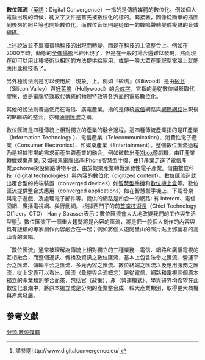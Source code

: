 '''數位匯流'''（[[英語|英語]]：Digital Convergence）一指的是傳統媒體的數位化。例如個人電腦出現的時候，純文字文件是首先被數位化的標的。緊接著，圖像從簡單的插圖到後來的照片等也開始數位化。而數位音訊則是從單一的蜂鳴聲轉變成複雜的音效編碼。

上述說法並不單獨指稱科技的出現而轉變，而是在科技的主流整合上。例如在2000年時，動態的[[全息摄影|全像攝影]]已經出現了，但是在一般的場合還難以發現，然而現在卻可以用此種技術以相同的方法提供給家用，或是一般大眾在筆記型電腦上就能應用此種技術了。

另外種說法則是可以使用於「現象」上。例如『矽塢』（Siliwood）是由[[矽谷|矽谷]]（Silicon Valley）與[[好萊塢|好萊塢]]（Hollywood）的[[混成詞|合成字]]，它指的是從數位攝影取代膠捲，或是電腦特效取代傳統的物理特效等各方面的電影數位化。

其他的說法則普遍使用在電信、廣電產業，指的是傳統[[電信|電信]]網路與[[網際網路|網際網路]]出現後的IP網路的整合，亦有[[通訊匯流|通訊匯流]]之稱。

數位匯流是四種傳統上相對獨立的產業的融合過程。這四種傳統產業指的是IT產業（Information Technology ）、電信產業（Telecommunication）、消費性電子產業（Consumer Electronics）、和娛樂產業（Entertainment）。整個數位匯流過程乃是根據市場的需求而產生跨產業的融合，例如微軟出產[[Xbox|Xbox]]遊戲機、由IT產業轉戰娛樂產業; 又如蘋果電腦出產[[iPhone|iPhone]]智慧型手機、由IT產業走進了電信產業;pchome架設網路購物平台、由於娛樂產業轉戰消費性電子產業。借由數位科技（digital technologies）與內容的數位化（digitized content）。數位匯流造就出覆合型的終端裝置（converged devices）如[[智慧型手機|智慧型手機]]和[[數位視訊轉換盒|數位機上盒]]等。數位匯流提供整合式應用（converged applications）如在智慧型手機上、下載音樂與電子遊戲、及處理電子郵件等。提供的網路是四合一的網路: 有 Interent、電信固網、廣播電視網、與行動網。
根據西門子的前[[首席技術長|首席技術長]]（Chief Technology Officer，CTO） Harry Strasser表示：數位匯流會大大地改變我們的工作與生活型態<ref>請參閱http://www.digitalconvergence.eu/ {{Wayback|url=http://www.digitalconvergence.eu/ |date=20201230124308 }}</ref>。數位匯流下一個重大趨勢將是內容的匯流，將是把一般個人創作的內容與具有版權的專家創作內容融合在一起；例如將個人遊阿里山的照片貼上鄧麗君的高山青的演唱。

「數位匯流」通常被理解為傳統上相對獨立的三種業務—電信、網路和廣播電視的互相融合，而整個通訊、傳播及資訊之數位匯流，基本上包含法令之匯流、營運平台之匯流、傳輸平台之匯流、多元內容之匯流、數位終端之匯流以及應用服務之匯流。從上定義可以看出，匯流（彙整與合流概念）是從電信、網路和電視三個原本獨立的產業類別整合而來，包括官（政策）、產（營運模式）、學與研界均希望在此數位化浪潮中，將原本獨立或是分開的產業整合成一較大產業類別，取得更大商機與產業發展。

== 參考文獻 ==
<div class="references-small">
<references />
</div>
[[分類:數位媒體|分類:數位媒體]]